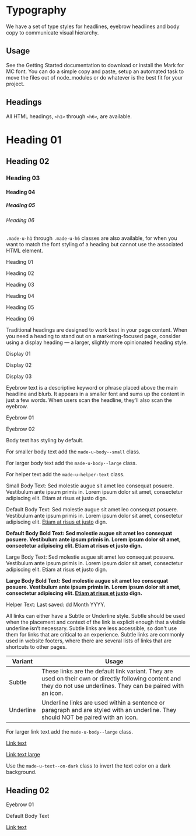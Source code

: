 
<Meta title="Foundations/Typography" />

# Typography

We have a set of type styles for headlines, eyebrow headlines and body copy to communicate visual hierarchy.

## Usage

See the Getting Started documentation to download or install the Mark for MC font. You can do a simple copy and paste, setup an automated task to move the files out of node_modules or do whatever is the best fit for your project.

## Headings

All HTML headings, `<h1>` through `<h6>`, are available.

<Canvas>
  <Story name="Headings">
    <h1>Heading 01</h1>
    <h2>Heading 02</h2>
    <h3>Heading 03</h3>
    <h4>Heading 04</h4>
    <h5>Heading 05</h5>
    <h6>Heading 06</h6>
  </Story>
</Canvas>

`.made-u-h1` through `.made-u-h6` classes are also available, for when you want to match the font styling of a heading but cannot use the associated HTML element.

<Canvas>
  <Story name="Heading Classes">
    <p class="made-u-h1">Heading 01</p>
    <p class="made-u-h2">Heading 02</p>
    <p class="made-u-h3">Heading 03</p>
    <p class="made-u-h4">Heading 04</p>
    <p class="made-u-h5">Heading 05</p>
    <p class="made-u-h6">Heading 06</p>
  </Story>
</Canvas>

Traditional headings are designed to work best in your page content. When you need a heading to stand out on a marketing-focused page, consider using a display heading — a larger, slightly more opinionated heading style.

<Canvas>
  <Story name="Display">
    <p class="made-u-display--01">Display 01</p>
    <p class="made-u-display--02">Display 02</p>
    <p class="made-u-display--03">Display 03</p>
  </Story>
</Canvas>

Eyebrow text is a descriptive keyword or phrase placed above the main headline and blurb. It appears in a smaller font and sums up the content in just a few words. When users scan the headline, they'll also scan the eyebrow.

<Canvas>
  <Story name="Eyebrow">
    <p class="made-u-eyebrow--01">Eyebrow 01</p>
    <p class="made-u-eyebrow--02">Eyebrow 02</p>
  </Story>
</Canvas>

Body text has styling by default.

For smaller body text add the `made-u-body--small` class.

For larger body text add the `made-u-body--large` class.

For helper text add the `made-u-helper-text` class.

<Canvas>
  <Story name="Body">
    <p class="made-u-body--small">
      Small Body Text: Sed molestie augue sit amet leo consequat posuere.
      Vestibulum ante ipsum primis in. Lorem ipsum dolor sit amet, consectetur
      adipiscing elit. Etiam at risus et justo dign.
    </p>
    <p>
      Default Body Text: Sed molestie augue sit amet leo consequat posuere.
      Vestibulum ante ipsum primis in. Lorem ipsum dolor sit amet, consectetur
      adipiscing elit. <a href="#" class="made-u-text-decoration-underline">Etiam at risus et justo</a> dign.
    </p>
    <p>
      <strong>
        Default Body Bold Text: Sed molestie augue sit amet leo consequat
        posuere. Vestibulum ante ipsum primis in. Lorem ipsum dolor sit amet,
        consectetur adipiscing elit. Etiam at risus et justo dign.
      </strong>
    </p>
    <p class="made-u-body--large">
      Large Body Text: Sed molestie augue sit amet leo consequat posuere.
      Vestibulum ante ipsum primis in. Lorem ipsum dolor sit amet, consectetur
      adipiscing elit. Etiam at risus et justo dign.
    </p>
    <p class="made-u-body--large">
      <strong>
        Large Body Bold Text: Sed molestie augue sit amet leo consequat posuere.
        Vestibulum ante ipsum primis in. Lorem ipsum dolor sit amet, consectetur
        adipiscing elit. <a href="#" class="made-u-text-decoration-underline">Etiam at risus et justo</a> dign.
      </strong>
    </p>
    <p class="made-u-helper-text">Helper Text: Last saved: dd Month YYYY.</p>
  </Story>
</Canvas>

All links can either have a Subtle or Underline style.
Subtle should be used when the placement and context of the link is explicit enough that a visible underline isn’t necessary.
Subtle links are less accessible, so don't use them for links that are critical to an experience.
Subtle links are commonly used in website footers, where there are several lists of links that are shortcuts to other pages.

| Variant   | Usage                                                                                                                                                               |
| --------- | ------------------------------------------------------------------------------------------------------------------------------------------------------------------- |
| Subtle    | These links are the default link variant. They are used on their own or directly following content and they do not use underlines. They can be paired with an icon. |
| Underline | Underline links are used within a sentence or paragraph and are styled with an underline. They should NOT be paired with an icon.                                   |

For larger link text add the `made-u-body--large` class.

<Canvas>
  <Story name="Links">
    <a href="#">Link text</a>
    <p class="made-u-body--large">
      <a href="#">Link text large</a>
    </p>
  </Story>
</Canvas>

Use the `made-u-text--on-dark` class to invert the text color on a dark background.

<Canvas>
  <Story name="On Dark">
    <div class="made-s-background-dark">
      <h2 class="made-u-text--on-dark">Heading 02</h2>
      <p class="made-u-eyebrow--01 made-u-text--on-dark">Eyebrow 01</p>
      <p class="made-u-text--on-dark">Default Body Text</p>
      <p class="made-u-text--on-dark">
        <a href="#" class="made-u-link--on-dark">
          Link text
        </a>
      </p>
    </div>
  </Story>
</Canvas>
